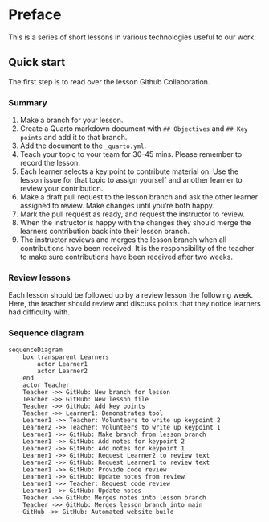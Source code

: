 # Preface {.unnumbered}

This is a series of short lessons in various technologies useful to our work.

## Quick start

The first step is to read over the lesson Github Collaboration.

### Summary

1. Make a branch for your lesson.
2. Create a Quarto markdown document with `## Objectives` and `## Key points` and add it to that branch.
3. Add the document to the `_quarto.yml`.
4. Teach your topic to your team for 30-45 mins. Please remember to record the lesson.
5. Each learner selects a key point to contribute material on. Use the lesson issue for that topic to assign
yourself and another learner to review your contribution.
6. Make a draft pull request to the lesson branch and ask the other learner assigned to review. Make changes until you're both happy.
7. Mark the pull request as ready, and request the instructor to review.
8. When the instructor is happy with the changes they should merge the learners
contribution back into their lesson branch.
9. The instructor reviews and merges the lesson branch when all contributions
have been received. It is the responsibility of the teacher to make sure
contributions have been received after two weeks.

### Review lessons

Each lesson should be followed up by a review lesson the following week.
Here, the teacher should review and discuss points that they notice
learners had difficulty with.

### Sequence diagram

```mermaid
sequenceDiagram
    box transparent Learners
        actor Learner1
        actor Learner2
    end
    actor Teacher
    Teacher ->> GitHub: New branch for lesson
    Teacher ->> GitHub: New lesson file
    Teacher ->> GitHub: Add key points
    Teacher ->> Learner1: Demonstrates tool
    Learner1 ->> Teacher: Volunteers to write up keypoint 2
    Learner2 ->> Teacher: Volunteers to write up keypoint 1
    Learner1 ->> GitHub: Make branch from lesson branch
    Learner1 ->> GitHub: Add notes for keypoint 2
    Learner2 ->> GitHub: Add notes for keypoint 1
    Learner1 ->> GitHub: Request Learner2 to review text
    Learner2 ->> GitHub: Request Learner1 to review text
    Learner1 ->> GitHub: Provide code review
    Learner1 ->> GitHub: Update notes from review
    Learner1 ->> Teacher: Request code review
    Learner1 ->> GitHub: Update notes
    Teacher ->> GitHub: Merges notes into lesson branch
    Teacher ->> GitHub: Merges lesson branch into main
    GitHub ->> GitHub: Automated website build
```
